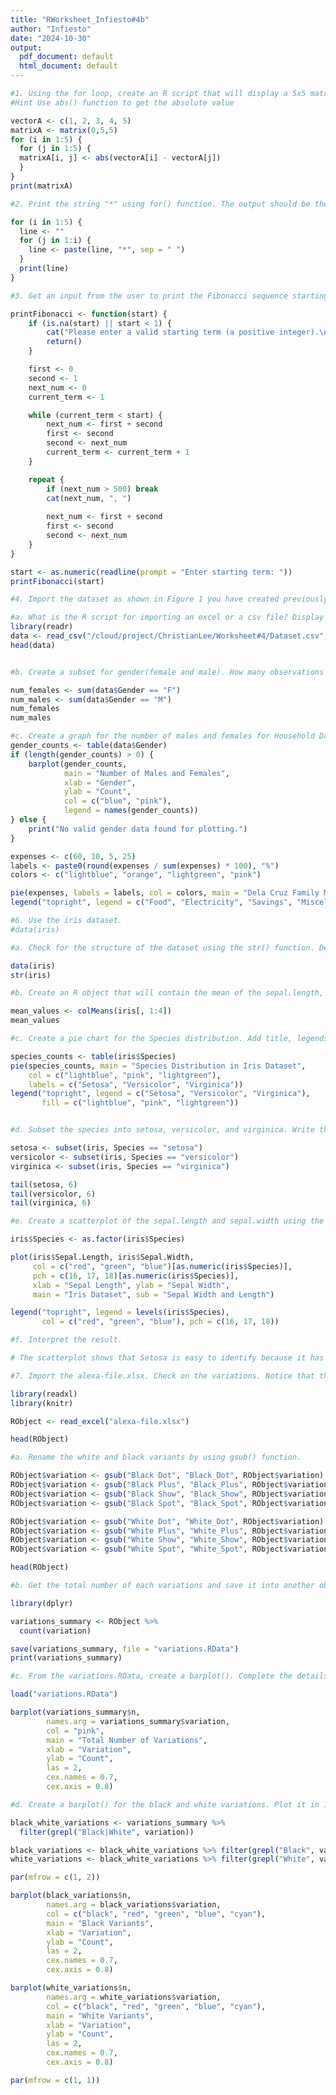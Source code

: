 ```yaml
---
title: "RWorksheet_Infiesto#4b"
author: "Infiesto"
date: "2024-10-30"
output:
  pdf_document: default
  html_document: default
---
```

```r
#1. Using the for loop, create an R script that will display a 5x5 matrix as shown in Figure 1. It must contain vectorA = [1,2,3,4,5] and a 5 x 5 zero 
#Hint Use abs() function to get the absolute value

vectorA <- c(1, 2, 3, 4, 5)
matrixA <- matrix(0,5,5)
for (i in 1:5) {
  for (j in 1:5) {
  matrixA[i, j] <- abs(vectorA[i] - vectorA[j])
  }
}
print(matrixA)
```
```r
#2. Print the string "*" using for() function. The output should be the same as shown in Figure

for (i in 1:5) {
  line <- ""
  for (j in 1:i) {
    line <- paste(line, "*", sep = " ")
  }
  print(line)
}

```
```r
#3. Get an input from the user to print the Fibonacci sequence starting from the 1st input up to 500. Use repeat and break statements. Write the R Scripts and its output.

printFibonacci <- function(start) {
    if (is.na(start) || start < 1) {
        cat("Please enter a valid starting term (a positive integer).\n")
        return()
    }

    first <- 0
    second <- 1
    next_num <- 0
    current_term <- 1

    while (current_term < start) {
        next_num <- first + second
        first <- second
        second <- next_num
        current_term <- current_term + 1
    }

    repeat {
        if (next_num > 500) break
        cat(next_num, ", ")
        
        next_num <- first + second
        first <- second
        second <- next_num
    }
}

start <- as.numeric(readline(prompt = "Enter starting term: "))
printFibonacci(start)

```
```r
#4. Import the dataset as shown in Figure 1 you have created previously.

#a. What is the R script for importing an excel or a csv file? Display the first 6 rows of the dataset? Show your codes and its result
library(readr)
data <- read_csv("/cloud/project/ChristianLee/Worksheet#4/Dataset.csv", col_names = TRUE)
head(data)


#b. Create a subset for gender(female and male). How many observations are there in Male? How about in Female? Write the R scripts and its output.

num_females <- sum(data$Gender == "F")
num_males <- sum(data$Gender == "M")
num_females
num_males

#c. Create a graph for the number of males and females for Household Data. Use plot(), chart type = barplot. Make sure to place title, legends, and colors. Write the R scripts and its result.
gender_counts <- table(data$Gender)
if (length(gender_counts) > 0) {
    barplot(gender_counts,
            main = "Number of Males and Females",
            xlab = "Gender",
            ylab = "Count",
            col = c("blue", "pink"),
            legend = names(gender_counts))
} else {
    print("No valid gender data found for plotting.")
}

```
```r
expenses <- c(60, 10, 5, 25)
labels <- paste0(round(expenses / sum(expenses) * 100), "%")
colors <- c("lightblue", "orange", "lightgreen", "pink")

pie(expenses, labels = labels, col = colors, main = "Dela Cruz Family Monthly Expenses")
legend("topright", legend = c("Food", "Electricity", "Savings", "Miscellaneous"), fill = colors)

```
```r
#6. Use the iris dataset.
#data(iris)

#a. Check for the structure of the dataset using the str() function. Describe what you have seen in the output.

data(iris)
str(iris)

#b. Create an R object that will contain the mean of the sepal.length, sepal.width,petal.length,and petal.width. What is the R script and its result?

mean_values <- colMeans(iris[, 1:4])
mean_values

#c. Create a pie chart for the Species distribution. Add title, legends, and colors. Write the R script and its result.

species_counts <- table(iris$Species)
pie(species_counts, main = "Species Distribution in Iris Dataset", 
    col = c("lightblue", "pink", "lightgreen"), 
    labels = c("Setosa", "Versicolor", "Virginica"))
legend("topright", legend = c("Setosa", "Versicolor", "Virginica"), 
       fill = c("lightblue", "pink", "lightgreen"))


#d. Subset the species into setosa, versicolor, and virginica. Write the R scripts and show the last six (6) rows of each species.

setosa <- subset(iris, Species == "setosa")
versicolor <- subset(iris, Species == "versicolor")
virginica <- subset(iris, Species == "virginica")

tail(setosa, 6)
tail(versicolor, 6)
tail(virginica, 6)

#e. Create a scatterplot of the sepal.length and sepal.width using the different species(setosa,versicolor,virginica). Add a title = “Iris Dataset”, subtitle = “Sepal width and length, labels for the x and y axis, the pch symbol and colors should be based on the species.

iris$Species <- as.factor(iris$Species)

plot(iris$Sepal.Length, iris$Sepal.Width, 
     col = c("red", "green", "blue")[as.numeric(iris$Species)],
     pch = c(16, 17, 18)[as.numeric(iris$Species)], 
     xlab = "Sepal Length", ylab = "Sepal Width",
     main = "Iris Dataset", sub = "Sepal Width and Length")

legend("topright", legend = levels(iris$Species), 
       col = c("red", "green", "blue"), pch = c(16, 17, 18))

#f. Interpret the result.

# The scatterplot shows that Setosa is easy to identify because it has smaller sepals and forms a separate cluster. Versicolor and Virginica, on the other hand, overlap in sepal size, though Virginica tends to have slightly longer sepals. This means that to tell Versicolor and Virginica apart, we might need to look at petal size too.
```
```r
#7. Import the alexa-file.xlsx. Check on the variations. Notice that there are extra whitespaces among black variants (Black Dot, Black Plus, Black Show, Black Spot). Also on the white variants (White Dot, White Plus, White Show, White Spot).

library(readxl)
library(knitr)

RObject <- read_excel("alexa-file.xlsx")

head(RObject)

#a. Rename the white and black variants by using gsub() function.

RObject$variation <- gsub("Black Dot", "Black_Dot", RObject$variation)
RObject$variation <- gsub("Black Plus", "Black_Plus", RObject$variation)
RObject$variation <- gsub("Black Show", "Black_Show", RObject$variation)
RObject$variation <- gsub("Black Spot", "Black_Spot", RObject$variation)

RObject$variation <- gsub("White Dot", "White_Dot", RObject$variation)
RObject$variation <- gsub("White Plus", "White_Plus", RObject$variation)
RObject$variation <- gsub("White Show", "White_Show", RObject$variation)
RObject$variation <- gsub("White Spot", "White_Spot", RObject$variation)

head(RObject)

#b. Get the total number of each variations and save it into another object. Save the object as variations.RData. Write the R scripts. What is its result?

library(dplyr)

variations_summary <- RObject %>%
  count(variation)

save(variations_summary, file = "variations.RData")
print(variations_summary)

#c. From the variations.RData, create a barplot(). Complete the details of the chart which include the title, color, labels of each bar.

load("variations.RData")

barplot(variations_summary$n, 
        names.arg = variations_summary$variation, 
        col = "pink", 
        main = "Total Number of Variations", 
        xlab = "Variation", 
        ylab = "Count", 
        las = 2,  
        cex.names = 0.7,  
        cex.axis = 0.8)  

#d. Create a barplot() for the black and white variations. Plot it in 1 frame, side by side. Complete the details of the chart.

black_white_variations <- variations_summary %>%
  filter(grepl("Black|White", variation))

black_variations <- black_white_variations %>% filter(grepl("Black", variation))
white_variations <- black_white_variations %>% filter(grepl("White", variation))

par(mfrow = c(1, 2))

barplot(black_variations$n, 
        names.arg = black_variations$variation, 
        col = c("black", "red", "green", "blue", "cyan"), 
        main = "Black Variants", 
        xlab = "Variation", 
        ylab = "Count", 
        las = 2,  
        cex.names = 0.7,  
        cex.axis = 0.8)

barplot(white_variations$n, 
        names.arg = white_variations$variation, 
        col = c("black", "red", "green", "blue", "cyan"), 
        main = "White Variants", 
        xlab = "Variation", 
        ylab = "Count", 
        las = 2,  
        cex.names = 0.7,  
        cex.axis = 0.8)

par(mfrow = c(1, 1))

```






